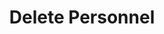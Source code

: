 ---
title: 'Delete Personnel'
openapi: 'GET /personnel/delete/{company_slug}/{personnel_id}/'
---